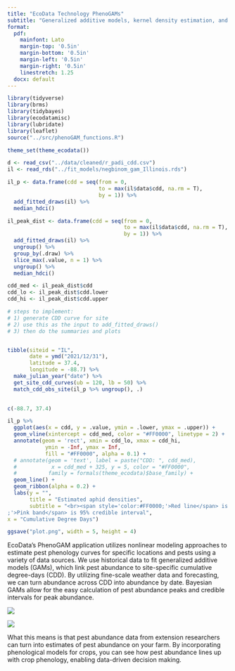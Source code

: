 ```yaml
---
title: "EcoData Technology PhenoGAMs"
subtitle: "Generalized additive models, kernel density estimation, and multiple data sources for phenological modeling"
format: 
  pdf:
    mainfont: Lato
    margin-top: '0.5in'
    margin-bottom: '0.5in'
    margin-left: '0.5in'
    margin-right: '0.5in'
    linestretch: 1.25
  docx: default
---
```


```r
library(tidyverse)
library(brms)
library(tidybayes)
library(ecodatamisc)
library(lubridate)
library(leaflet)
source("../src/phenoGAM_functions.R")

theme_set(theme_ecodata())

d <- read_csv("../data/cleaned/r_padi_cdd.csv")
il <- read_rds("../fit_models/negbinom_gam_Illinois.rds")
```


```r
il_p <- data.frame(cdd = seq(from = 0, 
                             to = max(il$data$cdd, na.rm = T), 
                             by = 1)) %>% 
  add_fitted_draws(il) %>% 
  median_hdci()

il_peak_dist <- data.frame(cdd = seq(from = 0, 
                                     to = max(il$data$cdd, na.rm = T), 
                                     by = 1)) %>% 
  add_fitted_draws(il) %>% 
  ungroup() %>% 
  group_by(.draw) %>% 
  slice_max(.value, n = 1) %>% 
  ungroup() %>% 
  median_hdci()

cdd_med <- il_peak_dist$cdd
cdd_lo <- il_peak_dist$cdd.lower
cdd_hi <- il_peak_dist$cdd.upper

```

```r

# steps to implement:
# 1) generate CDD curve for site
# 2) use this as the input to add_fitted_draws()
# 3) then do the summaries and plots


tibble(siteid = "IL",
       date = ymd("2021/12/31"),
       latitude = 37.4, 
       longitude = -88.7) %>% 
  make_julian_year("date") %>%
  get_site_cdd_curves(ub = 120, lb = 50) %>%
  match_cdd_obs_site(il_p %>% ungroup(), .)
  

c(-88.7, 37.4)
```


```r

il_p %>% 
  ggplot(aes(x = cdd, y = .value, ymin = .lower, ymax = .upper)) +
  geom_vline(xintercept = cdd_med, color = "#FF0000", linetype = 2) +
  annotate(geom = 'rect', xmin = cdd_lo, xmax = cdd_hi, 
            ymin = -Inf, ymax = Inf,
            fill = "#FF0000", alpha = 0.1) +
  # annotate(geom = 'text', label = paste("CDD: ", cdd_med), 
  #           x = cdd_med + 325, y = 5, color = "#FF0000", 
  #          family = formals(theme_ecodata)$base_family) +
  geom_line() +
  geom_ribbon(alpha = 0.2) +
  labs(y = "",
       title = "Estimated aphid densities",
       subtitle = "<br><span style='color:#FF0000;'>Red line</span> is median peak<br><span style='color:#ff000066
;'>Pink band</span> is 95% credible interval",
x = "Cumulative Degree Days") 

ggsave("plot.png", width = 5, height = 4)
```

EcoData's PhenoGAM application utilizes nonlinear modeling approaches to estimate pest phenology curves for specific locations and pests using a variety of data sources. We use historical data to fit generalized additive models (GAMs), which link pest abundance to site-specific cumulative degree-days (CDD). By utilizing fine-scale weather data and forecasting, we can turn abundance across CDD into abundance by date. Bayesian GAMs allow for the easy calculation of pest abundance peaks and credible intervals for peak abundance.

::: {layout-ncol=2}

![](map.png)

![](plot.png)
:::

What this means is that pest abundance data from extension researchers can turn into estimates of pest abundance on your farm. By incorporating phenological models for crops, you can see how pest abundance lines up with crop phenology, enabling data-driven decision making.


<!-- # ```{r} -->
<!-- #  leaflet(options = leafletOptions(minZoom = 9)) %>% -->
<!-- #         setView(lat = 41.3840395, lng = -72.9168159, zoom = 4) %>% -->
<!-- #         addTiles() %>% -->
<!-- #         addMarkers(-88.7, 37.4, -->
<!-- #                    group = "starting_point", label = "") %>% -->
<!-- #         setMaxBounds( lng1 = -89 -->
<!-- #                       , lat1 = 37 -->
<!-- #                       , lng2 = -88 -->
<!-- #                       , lat2 = 38 ) -->
<!-- # ``` -->


